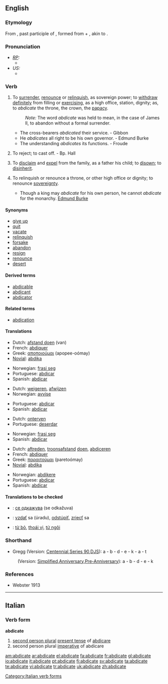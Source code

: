 ==English==

===Etymology===
From {{L.}} {{term|abdicatus|lang=la}}, past participle of {{term|abdicare|lang=la}}, formed from {{term|ab-|lang=la}} + {{term|dicare||to proclaim|lang=la}}, akin to {{term|dicere||to say|lang=la}}.

===Pronunciation===
* ''[[RP]]:''
** {{IPA|/ˈæbdɪkeɪt/}}
* ''US:''
** {{SAMPA|/{bdIkEt/}}

===Verb===
{{en-verb|abdicat|ing}}

# {{transitive}} To [[surrender]], [[renounce]] or [[relinquish]], as sovereign power; to [[withdraw]] [[definitely]] from filling or [[exercising]], as a high office, station, dignity; as, to ''abdicate'' the throne, the crown, the [[papacy]].
#: ''Note:'' The word ''abdicate'' was held to mean, in the case of James II, to abandon without a formal surrender.
#* The cross-bearers ''abdicated'' their service. - Gibbon
#* He ''abdicates'' all right to be his own governor. - Edmund Burke
#* The understanding ''abdicates'' its functions. - Froude
# {{transitive}} {{obsolete}} To reject; to cast off. - Bp. Hall
# {{transitive}} {{law}} To [[disclaim]] and [[expel]] from the family, as a father his child; to [[disown]]; to [[disinherit]].
# {{intransitive}} To relinquish or renounce a throne, or other high office or dignity; to renounce [[sovereignty]].
#* Though a king may ''abdicate'' for his own person, he cannot ''abdicate'' for the monarchy. [[w:Edmund Burke|Edmund Burke]]

====Synonyms====
* [[give up]]
* [[quit]]
* [[vacate]]
* [[relinquish]]
* [[forsake]]
* [[abandon]]
* [[resign]]
* [[renounce]]
* [[desert]]

====Derived terms====
* [[abdicable]]
* [[abdicant]]
* [[abdicator]]

====Related terms====
* [[abdication]]

====Translations====
{{trans-top|to surrender or relinquish}}
*Dutch: [[afstand doen]] (van)
*French: [[abdiquer]]
*Greek: [[αποποιούμαι]] (apopee-oómay)
*[[Novial]]: [[abdika]]
{{trans-mid}}
*Norwegian: [[frasi seg]]
*Portuguese: [[abdicar]]
*Spanish: [[abdicar]]
{{trans-bottom}}

{{trans-top|to reject}}
*Dutch: [[weigeren]], [[afwijzen]]
*Norwegian: [[avvise]]
{{trans-mid}}
*Portuguese: [[abdicar]]
*Spanish: [[abdicar]]
{{trans-bottom}}

{{trans-top|to disinherit}}
*Dutch: [[onterven]]
*Portuguese: [[deserdar]]
{{trans-mid}}
*Norwegian: [[frasi seg]]
*Spanish: [[abdicar]]
{{trans-bottom}}

{{trans-top|to renounce a throne}}
*Dutch: [[aftreden]], [[troonsafstand]] [[doen]], [[abdiceren]]
*French: [[abdiquer]]
*Greek: [[παραιτούμαι]] (paretoómay)
*[[Novial]]: [[abdika]]
{{trans-mid}}
*Norwegian: [[abdikere]]
*Portuguese: [[abdicar]]
*Spanish: [[abdicar]]
{{trans-bottom}}

====Translations to be checked====
{{checktrans}}
*{{ttbc|Macedonian}}: [[се одкажува]] (se odkažuva)
*{{ttbc|Slovak}}: [[vzdať]] sa (úradu), [[odstúpiť]], [[zriecť]] sa
*{{ttbc|Vietnamese}}: [[từ bỏ]], [[thoái vị]], [[từ ngôi]]

===Shorthand===
* Gregg (Version: [http://en.wikipedia.org/wiki/Gregg_Shorthand#Centennial_Gregg_Shorthand Centennial],[http://en.wikipedia.org/wiki/Gregg_Shorthand#Series_90_Gregg_Shorthand  Series 90],[http://en.wikipedia.org/wiki/Gregg_Shorthand#Diamond_Jubilee_Gregg_Shorthand  DJS]): a - b - d - e - k - a - t
: (Version: [http://en.wikipedia.org/wiki/Gregg_Shorthand#Simplified_Gregg_Shorthand Simplified],[http://en.wikipedia.org/wiki/Gregg_Shorthand#Anniversary_Gregg_Shorthand Anniversary],[http://en.wikipedia.org/wiki/Gregg_Shorthand#Pre-Anniversary_Gregg_Shorthand Pre-Anniversary]): a - b - d - e - k

===References===
*Webster 1913

----

==Italian==

===Verb form===
'''abdicate'''

# [[second person plural]] [[present tense]] of [[abdicare]]
# second person plural [[imperative]] of abdicare

[[Category:Italian verb forms]]

[[am:abdicate]]
[[ar:abdicate]]
[[el:abdicate]]
[[fa:abdicate]]
[[fr:abdicate]]
[[gl:abdicate]]
[[io:abdicate]]
[[it:abdicate]]
[[pt:abdicate]]
[[fi:abdicate]]
[[sv:abdicate]]
[[ta:abdicate]]
[[te:abdicate]]
[[vi:abdicate]]
[[tr:abdicate]]
[[uk:abdicate]]
[[zh:abdicate]]